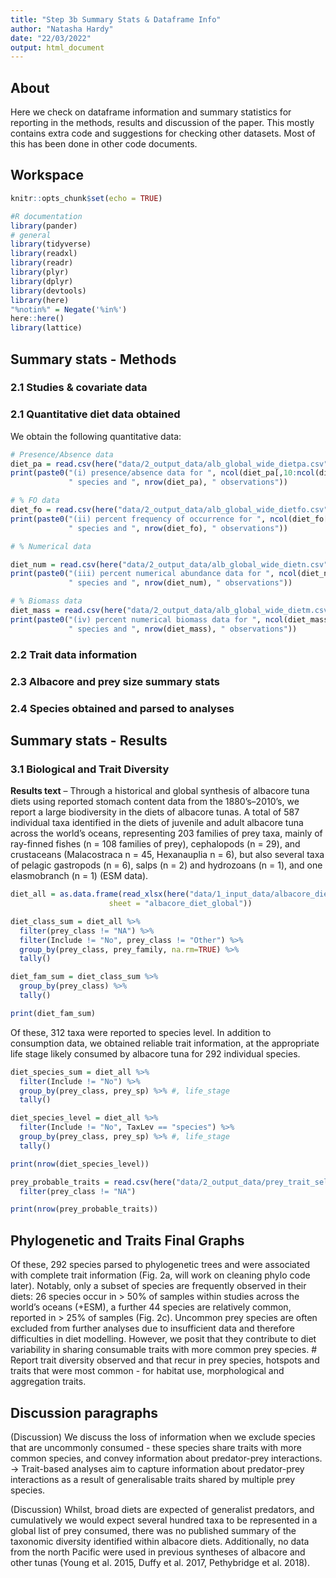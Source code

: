 ```yaml
---
title: "Step 3b Summary Stats & Dataframe Info"
author: "Natasha Hardy"
date: "22/03/2022"
output: html_document
---
```


## About

Here we check on dataframe information and summary statistics for reporting in the methods, results and discussion of the paper. This mostly contains extra code and suggestions for checking other datasets. Most of this has been done in other code documents.

## Workspace

```r
knitr::opts_chunk$set(echo = TRUE)
```

```r

#R documentation
library(pander)
# general
library(tidyverse)
library(readxl)
library(readr)
library(plyr)
library(dplyr)
library(devtools)
library(here)
"%notin%" = Negate('%in%')
here::here()
library(lattice)

```

## Summary stats - Methods

### 2.1 Studies & covariate data

### 2.1 Quantitative diet data obtained

We obtain the following quantitative data:

```r

# Presence/Absence data
diet_pa = read.csv(here("data/2_output_data/alb_global_wide_dietpa.csv")) 
print(paste0("(i) presence/absence data for ", ncol(diet_pa[,10:ncol(diet_pa)]), 
             " species and ", nrow(diet_pa), " observations"))

# % FO data
diet_fo = read.csv(here("data/2_output_data/alb_global_wide_dietfo.csv")) 
print(paste0("(ii) percent frequency of occurrence for ", ncol(diet_fo[,10:ncol(diet_fo)]),
             " species and ", nrow(diet_fo), " observations"))

# % Numerical data

diet_num = read.csv(here("data/2_output_data/alb_global_wide_dietn.csv"))
print(paste0("(iii) percent numerical abundance data for ", ncol(diet_num[,10:ncol(diet_num)]),
             " species and ", nrow(diet_num), " observations"))

# % Biomass data
diet_mass = read.csv(here("data/2_output_data/alb_global_wide_dietm.csv"))
print(paste0("(iv) percent numerical biomass data for ", ncol(diet_mass[,10:ncol(diet_mass)]),
             " species and ", nrow(diet_mass), " observations"))

```

### 2.2 Trait data information

### 2.3 Albacore and prey size summary stats

### 2.4 Species obtained and parsed to analyses

## Summary stats - Results

### 3.1 Biological and Trait Diversity

**Results text** -- Through a historical and global synthesis of albacore tuna diets using reported stomach content data from the 1880’s–2010’s, we report a large biodiversity in the diets of albacore tunas. A total of 587 individual taxa identified in the diets of juvenile and adult albacore tuna across the world’s oceans, representing 203 families of prey taxa, mainly of ray-finned fishes (n = 108 families of prey), cephalopods (n = 29), and crustaceans (Malacostraca n = 45, Hexanauplia n = 6), but also several taxa of pelagic gastropods (n = 6), salps (n = 2) and hydrozoans (n = 1), and one elasmobranch (n = 1) (ESM data).

```r

diet_all = as.data.frame(read_xlsx(here("data/1_input_data/albacore_diet_global.xlsx"),
                      sheet = "albacore_diet_global"))

diet_class_sum = diet_all %>%
  filter(prey_class != "NA") %>%
  filter(Include != "No", prey_class != "Other") %>%
  group_by(prey_class, prey_family, na.rm=TRUE) %>%
  tally() 

diet_fam_sum = diet_class_sum %>%
  group_by(prey_class) %>%
  tally()

print(diet_fam_sum)
```

Of these, 312 taxa were reported to species level. In addition to consumption data, we obtained reliable trait information, at the appropriate life stage likely consumed by albacore tuna for 292 individual species. 

```r

diet_species_sum = diet_all %>%
  filter(Include != "No") %>%
  group_by(prey_class, prey_sp) %>% #, life_stage
  tally() 

diet_species_level = diet_all %>%
  filter(Include != "No", TaxLev == "species") %>%
  group_by(prey_class, prey_sp) %>% #, life_stage
  tally() 

print(nrow(diet_species_level))

```

```r

prey_probable_traits = read.csv(here("data/2_output_data/prey_trait_select.csv")) %>%
  filter(prey_class != "NA")

print(nrow(prey_probable_traits))

```


## Phylogenetic and Traits Final Graphs

Of these, 292 species parsed to phylogenetic trees and were associated with complete trait information (Fig. 2a, will work on cleaning phylo code later). Notably, only a subset of species are frequently observed in their diets: 26 species occur in > 50% of samples within studies across the world’s oceans (+ESM), a further 44 species are relatively common, reported  in > 25% of samples (Fig. 2c). Uncommon prey species are often excluded from further analyses due to insufficient data and therefore difficulties in diet modelling. However, we posit that they contribute to diet variability in sharing consumable traits with more common prey species. # Report trait diversity observed and that recur in prey species, hotspots and traits that were most common - for habitat use, morphological and aggregation traits.

## Discussion paragraphs

(Discussion) We discuss the loss of information when we exclude species that are uncommonly consumed - these species share traits with more common species, and convey information about predator-prey interactions. → Trait-based analyses aim to capture information about predator-prey interactions as a result of generalisable traits shared by multiple prey species.

(Discussion) Whilst, broad diets are expected of generalist predators, and cumulatively we would expect several hundred taxa to be represented in a global list of prey consumed, there was no published summary of the taxonomic diversity identified within albacore diets. Additionally, no data from the north Pacific were used in previous syntheses of albacore and other tunas (Young et al. 2015, Duffy et al. 2017, Pethybridge et al. 2018). 